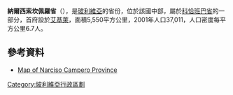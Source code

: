 '''納爾西索坎佩羅省'''（{{lang-es|Provincia de Campero}}），是[[玻利維亞|玻利維亞]]的省份，位於該國中部，屬於[[科恰班巴省|科恰班巴省]]的一部分，首府設於[[艾基萊|艾基萊]]，面積5,550平方公里，2001年人口37,011，人口密度每平方公里6.7人。

==參考資料==
* [https://web.archive.org/web/20090303084137/http://www.aguabolivia.org/situacionaguaX/Riego/mapas/cbba/campero.htm Map of Narciso Campero Province]

{{coord|18|15|S|65|20|W|type:adm2nd_region:BO-C_source:dewiki|display=title}}

{{Bolivia-geo-stub}}
{{玻利維亞省份}}

[[Category:玻利維亞行政區劃|Category:玻利維亞行政區劃]]